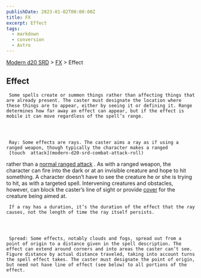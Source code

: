 ```yaml
---
publishDate: 2023-01-02T00:00:00Z
title: FX
excerpt: Effect
tags:
  - markdown
  - conversion
  - Astro
---
```


[Modern d20 SRD](/#modernD20) > [FX](modern-d20-srd-fx-index) > Effect

## Effect




     Some spells create or summon things rather than affecting things that are already present. The caster must designate the location where these things are to appear, either by seeing it or defining it. Range determines how far away an effect can appear, but if the effect is mobile it can move regardless of the spell’s range.




     Ray: Some effects are rays. The caster aims a ray as if using a ranged weapon, though typically the character makes a ranged
     [touch  attack](modern-d20-srd-combat-attack-roll)
rather than a
[normal ranged attack](modern-d20-srd-combat-attack-roll)
. As with a ranged weapon, the character can fire into the dark or at an invisible creature and hope to hit something. A character doesn’t have to see the creature he or she is trying to hit, as with a targeted spell. Intervening creatures and obstacles, however, can block the caster’s line of sight or provide
[cover](modern-d20-srd-combat-cover)
for the creature being aimed at.

     If a ray has a duration, it’s the duration of the effect that the ray causes, not the length of time the ray itself persists.




     Spread: Some effects, notably clouds and fogs, spread out from a point of origin to a distance given in the spell description. The effect can extend around corners and into areas the caster can’t see. Figure distance by actual distance traveled, taking into account turns the spell effect takes. The caster must designate the point of origin, but need not have line of effect (see below) to all portions of the effect.
